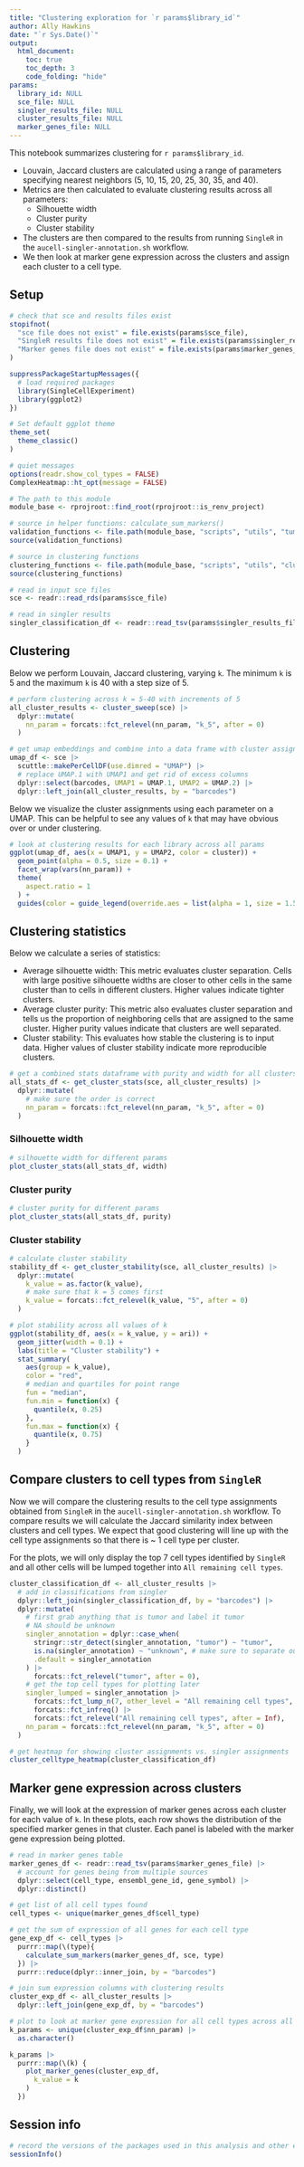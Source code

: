 ```yaml
---
title: "Clustering exploration for `r params$library_id`"
author: Ally Hawkins
date: "`r Sys.Date()`"
output:
  html_document:
    toc: true
    toc_depth: 3
    code_folding: "hide"
params:
  library_id: NULL
  sce_file: NULL
  singler_results_file: NULL
  cluster_results_file: NULL
  marker_genes_file: NULL
---
```


This notebook summarizes clustering for `r params$library_id`.

- Louvain, Jaccard clusters are calculated using a range of parameters specifying nearest neighbors (5, 10, 15, 20, 25, 30, 35, and 40). 
- Metrics are then calculated to evaluate clustering results across all parameters: 
  - Silhouette width 
  - Cluster purity 
  - Cluster stability 
- The clusters are then compared to the results from running `SingleR` in the `aucell-singler-annotation.sh` workflow.
- We then look at marker gene expression across the clusters and assign each cluster to a cell type. 

## Setup

```r
# check that sce and results files exist
stopifnot(
  "sce file does not exist" = file.exists(params$sce_file),
  "SingleR results file does not exist" = file.exists(params$singler_results_file),
  "Marker genes file does not exist" = file.exists(params$marker_genes_file)
)
```


```r
suppressPackageStartupMessages({
  # load required packages
  library(SingleCellExperiment)
  library(ggplot2)
})

# Set default ggplot theme
theme_set(
  theme_classic()
)

# quiet messages
options(readr.show_col_types = FALSE)
ComplexHeatmap::ht_opt(message = FALSE)
```


```r
# The path to this module
module_base <- rprojroot::find_root(rprojroot::is_renv_project)

# source in helper functions: calculate_sum_markers()
validation_functions <- file.path(module_base, "scripts", "utils", "tumor-validation-helpers.R")
source(validation_functions)

# source in clustering functions
clustering_functions <- file.path(module_base, "scripts", "utils", "clustering-functions.R")
source(clustering_functions)
```


```r
# read in input sce files
sce <- readr::read_rds(params$sce_file)

# read in singler results
singler_classification_df <- readr::read_tsv(params$singler_results_file)
```

## Clustering

Below we perform Louvain, Jaccard clustering, varying `k`. 
The minimum `k` is 5 and the maximum `k` is 40 with a step size of 5. 

```r
# perform clustering across k = 5-40 with increments of 5
all_cluster_results <- cluster_sweep(sce) |>
  dplyr::mutate(
    nn_param = forcats::fct_relevel(nn_param, "k_5", after = 0)
  )
```

```r
# get umap embeddings and combine into a data frame with cluster assignments
umap_df <- sce |>
  scuttle::makePerCellDF(use.dimred = "UMAP") |>
  # replace UMAP.1 with UMAP1 and get rid of excess columns
  dplyr::select(barcodes, UMAP1 = UMAP.1, UMAP2 = UMAP.2) |>
  dplyr::left_join(all_cluster_results, by = "barcodes")
```


Below we visualize the cluster assignments using each parameter on a UMAP. 
This can be helpful to see any values of `k` that may have obvious over or under clustering. 

```r
# look at clustering results for each library across all params
ggplot(umap_df, aes(x = UMAP1, y = UMAP2, color = cluster)) +
  geom_point(alpha = 0.5, size = 0.1) +
  facet_wrap(vars(nn_param)) +
  theme(
    aspect.ratio = 1
  ) +
  guides(color = guide_legend(override.aes = list(alpha = 1, size = 1.5)))
```

## Clustering statistics 

Below we calculate a series of statistics: 

- Average silhouette width: This metric evaluates cluster separation. 
Cells with large positive silhouette widths are closer to other cells in the same cluster than to cells in different clusters. 
Higher values indicate tighter clusters.
- Average cluster purity: This metric also evaluates cluster separation and tells us the proportion of neighboring cells that are assigned to the same cluster. 
Higher purity values indicate that clusters are well separated. 
- Cluster stability: This evaluates how stable the clustering is to input data. 
Higher values of cluster stability indicate more reproducible clusters. 

```r
# get a combined stats dataframe with purity and width for all clusters
all_stats_df <- get_cluster_stats(sce, all_cluster_results) |>
  dplyr::mutate(
    # make sure the order is correct
    nn_param = forcats::fct_relevel(nn_param, "k_5", after = 0)
  )
```

### Silhouette width

```r
# silhouette width for different params
plot_cluster_stats(all_stats_df, width)
```

### Cluster purity 

```r
# cluster purity for different params
plot_cluster_stats(all_stats_df, purity)
```

### Cluster stability 

```r
# calculate cluster stability
stability_df <- get_cluster_stability(sce, all_cluster_results) |>
  dplyr::mutate(
    k_value = as.factor(k_value),
    # make sure that k = 5 comes first
    k_value = forcats::fct_relevel(k_value, "5", after = 0)
  )

# plot stability across all values of k
ggplot(stability_df, aes(x = k_value, y = ari)) +
  geom_jitter(width = 0.1) +
  labs(title = "Cluster stability") +
  stat_summary(
    aes(group = k_value),
    color = "red",
    # median and quartiles for point range
    fun = "median",
    fun.min = function(x) {
      quantile(x, 0.25)
    },
    fun.max = function(x) {
      quantile(x, 0.75)
    }
  )
```


## Compare clusters to cell types from `SingleR`

Now we will compare the clustering results to the cell type assignments obtained from `SingleR` in the `aucell-singler-annotation.sh` workflow. 
To compare results we will calculate the Jaccard similarity index between clusters and cell types. 
We expect that good clustering will line up with the cell type assignments so that there is ~ 1 cell type per cluster. 

For the plots, we will only display the top 7 cell types identified by `SingleR` and all other cells will be lumped together into `All remaining cell types`. 

```r
cluster_classification_df <- all_cluster_results |>
  # add in classifications from singler
  dplyr::left_join(singler_classification_df, by = "barcodes") |>
  dplyr::mutate(
    # first grab anything that is tumor and label it tumor
    # NA should be unknown
    singler_annotation = dplyr::case_when(
      stringr::str_detect(singler_annotation, "tumor") ~ "tumor",
      is.na(singler_annotation) ~ "unknown", # make sure to separate out unknown labels
      .default = singler_annotation
    ) |>
      forcats::fct_relevel("tumor", after = 0),
    # get the top cell types for plotting later
    singler_lumped = singler_annotation |>
      forcats::fct_lump_n(7, other_level = "All remaining cell types", ties.method = "first") |>
      forcats::fct_infreq() |>
      forcats::fct_relevel("All remaining cell types", after = Inf),
    nn_param = forcats::fct_relevel(nn_param, "k_5", after = 0)
  )
```

```r
# get heatmap for showing cluster assignments vs. singler assignments
cluster_celltype_heatmap(cluster_classification_df)
```


## Marker gene expression across clusters 

Finally, we will look at the expression of marker genes across each cluster for each value of `k`. 
In these plots, each row shows the distribution of the specified marker genes in that cluster. 
Each panel is labeled with the marker gene expression being plotted. 

```r
# read in marker genes table
marker_genes_df <- readr::read_tsv(params$marker_genes_file) |>
  # account for genes being from multiple sources
  dplyr::select(cell_type, ensembl_gene_id, gene_symbol) |>
  dplyr::distinct()

# get list of all cell types found
cell_types <- unique(marker_genes_df$cell_type)

# get the sum of expression of all genes for each cell type
gene_exp_df <- cell_types |>
  purrr::map(\(type){
    calculate_sum_markers(marker_genes_df, sce, type)
  }) |>
  purrr::reduce(dplyr::inner_join, by = "barcodes")

# join sum expression columns with clustering results
cluster_exp_df <- all_cluster_results |>
  dplyr::left_join(gene_exp_df, by = "barcodes")
```

```r
# plot to look at marker gene expression for all cell types across all clusters and all params
k_params <- unique(cluster_exp_df$nn_param) |>
  as.character()

k_params |>
  purrr::map(\(k) {
    plot_marker_genes(cluster_exp_df,
      k_value = k
    )
  })
```

## Session info 

```r
# record the versions of the packages used in this analysis and other environment information
sessionInfo()
```


